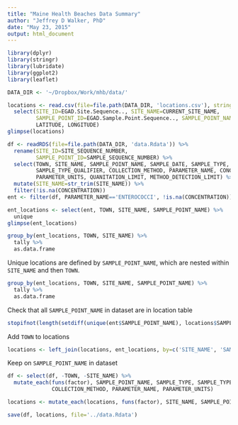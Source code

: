 ```yaml
---
title: "Maine Health Beaches Data Summary"
author: "Jeffrey D Walker, PhD"
date: "May 23, 2015"
output: html_document
---
```


```r
library(dplyr)
library(stringr)
library(lubridate)
library(ggplot2)
library(leaflet)

DATA_DIR <- '~/Dropbox/Work/mhb/data/'

```

```r
locations <- read.csv(file=file.path(DATA_DIR, 'locations.csv'), stringsAsFactors=FALSE) %>%
  select(SITE_ID=EGAD.Site.Sequence.., SITE_NAME=CURRENT_SITE_NAME,
         SAMPLE_POINT_ID=EGAD.Sample.Point.Sequence.., SAMPLE_POINT_NAME=CURRENT_SAMPLE_POINT_NAME,
         LATITUDE, LONGITUDE)
glimpse(locations)
```

```r
df <- readRDS(file=file.path(DATA_DIR, 'data.Rdata')) %>%
  rename(SITE_ID=SITE_SEQUENCE_NUMBER,
         SAMPLE_POINT_ID=SAMPLE_SEQUENCE_NUMBER) %>%
  select(TOWN, SITE_NAME, SAMPLE_POINT_NAME, SAMPLE_DATE, SAMPLE_TYPE,
         SAMPLE_TYPE_QUALIFIER, COLLECTION_METHOD, PARAMETER_NAME, CONCENTRATION,
         PARAMETER_UNITS, QUANITATION_LIMIT, METHOD_DETECTION_LIMIT) %>%
  mutate(SITE_NAME=str_trim(SITE_NAME)) %>%
  filter(!is.na(CONCENTRATION))
ent <- filter(df, PARAMETER_NAME=='ENTEROCOCCI', !is.na(CONCENTRATION))
```

```r
ent_locations <- select(ent, TOWN, SITE_NAME, SAMPLE_POINT_NAME) %>%  
  unique
glimpse(ent_locations)
```

```r
group_by(ent_locations, TOWN, SITE_NAME) %>%
  tally %>%
  as.data.frame
```

Unique locations are defined by `SAMPLE_POINT_NAME`, which are nested within `SITE_NAME` and then `TOWN`.

```r
group_by(ent_locations, TOWN, SITE_NAME, SAMPLE_POINT_NAME) %>%
  tally %>%
  as.data.frame
```

Check that all `SAMPLE_POINT_NAME` in dataset are in location table

```r
stopifnot(length(setdiff(unique(ent$SAMPLE_POINT_NAME), locations$SAMPLE_POINT_NAME))==0)
```

Add `TOWN` to locations

```r
locations <- left_join(locations, ent_locations, by=c('SITE_NAME', 'SAMPLE_POINT_NAME'))
```

Keep on `SAMPLE_POINT_NAME` in dataset

```r
df <- select(df, -TOWN, -SITE_NAME) %>%
  mutate_each(funs(factor), SAMPLE_POINT_NAME, SAMPLE_TYPE, SAMPLE_TYPE_QUALIFIER,
              COLLECTION_METHOD, PARAMETER_NAME, PARAMETER_UNITS)
```

```r
locations <- mutate_each(locations, funs(factor), SITE_NAME, SAMPLE_POINT_NAME, TOWN)
```

```r
save(df, locations, file='../data.Rdata')
```


